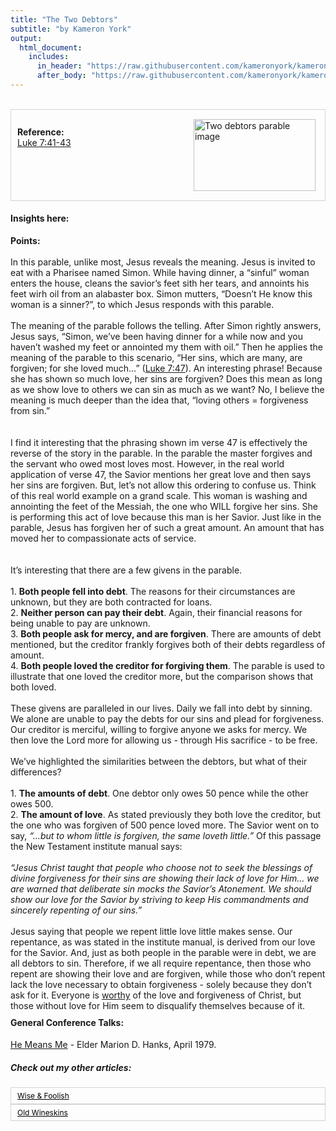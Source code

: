```yaml
---
title: "The Two Debtors"
subtitle: "by Kameron York"
output:
  html_document:
    includes:
      in_header: "https://raw.githubusercontent.com/kameronyork/kameronyork.github.io/main/parables/header.html"
      after_body: "https://raw.githubusercontent.com/kameronyork/kameronyork.github.io/main/parables/footer.html"
---
```

<br>
<div style="border: 1px solid lightgray; padding: 10px; overflow: hidden;">
<img src="https://raw.githubusercontent.com/kameronyork/kameronyork.github.io/main/docs/assets/coins.jpg" alt="Two debtors parable image" style="float: right; width: 195px; height: 115px; padding: 5px;">
<br>
<h4 style="text-align: left; margin: 0;">Reference:</h4>
<p style="text-align: left; margin: 0;"><a href="https://www.churchofjesuschrist.org/study/scriptures/nt/luke/7?lang=eng&id=41-43#p41" target="_blank">Luke 7:41-43</a></p>
</div>

#### Insights here:


<b>Points:</b> 
<br>
<br>
In this parable, unlike most, Jesus reveals the meaning.  Jesus is invited to eat with a Pharisee named Simon.  While having dinner, a "sinful" woman enters the house, cleans the savior's feet sith her tears, and annoints his feet wirh oil from an alabaster box.  Simon mutters, "Doesn't He know this woman is a sinner?", to which Jesus responds with this parable.
<br>
<br>
The meaning of the parable follows the telling.  After Simon rightly answers, Jesus says, "Simon, we've been having dinner for a while now and you haven't washed my feet or annointed my them with oil."  Then he applies the meaning of the parable to this scenario, "Her sins, which are many, are forgiven; for she loved much..." (<a href="https://www.churchofjesuschrist.org/study/scriptures/nt/luke/7?lang=eng&id=47#p47">Luke 7:47</a>).  An interesting phrase!  Because she has shown so much love, her sins are forgiven?  Does this mean as long as we show love to others we can sin as much as we want?  No, I believe the meaning is much deeper than the idea that, "loving others = forgiveness from sin."  
<br>
<br>
I find it interesting that the phrasing shown im verse 47 is effectively the reverse of the story in the parable.  In the parable the master forgives and the servant who owed most loves most.  However, in the real world application of verse 47, the Savior mentions her great love and then says her sins are forgiven. But, let's not allow this ordering to confuse us.  Think of this real world example on a grand scale.  This woman is washing and annointing the feet of the Messiah, the one who WILL forgive her sins.  She is performing this act of love because this man is her Savior.  Just like in the parable, Jesus has forgiven her of such a great amount.  An amount that has moved her to compassionate acts of service.  
<br>
<br>
It's interesting that there are a few givens in the parable.<br><br>
1. <b>Both people fell into debt</b>.  The reasons for their circumstances are unknown, but they are both contracted for loans.<br>
2. <b>Neither person can pay their debt</b>.  Again, their financial reasons for being unable to pay are unknown.<br>
3. <b>Both people ask for mercy, and are forgiven</b>.  There are amounts of debt mentioned, but the creditor frankly forgives both of their debts regardless of amount.<br>
4. <b>Both people loved the creditor for forgiving them</b>.  The parable is used to illustrate that one loved the creditor more, but the comparison shows that both loved.
<br>
<br>
These givens are paralleled in our lives.  Daily we fall into debt by sinning.  We alone are unable to pay the debts for our sins and plead for forgiveness.  Our creditor is merciful, willing to forgive anyone we asks for mercy.  We then love the Lord more for allowing us - through His sacrifice - to be free. 
<br>
<br>
We've highlighted the similarities between the debtors, but what of their differences?
<br>
<br>
1. <b>The amounts of debt</b>.  One debtor only owes 50 pence while the other owes 500.<br>
2. <b>The amount of love</b>.  As stated previously they both love the creditor, but the one who was forgiven of 500 pence loved more.  The Savior went on to say, <i>"...but to whom little is forgiven, the same loveth little."</i>  Of this passage the New Testament institute manual says:
<br>
<br>
<i>"Jesus Christ taught that people who choose not to seek the blessings of divine forgiveness for their sins are showing their lack of love for Him... we are warned that deliberate sin mocks the Savior’s Atonement. We should show our love for the Savior by striving to keep His commandments and sincerely repenting of our sins."</i>
<br>
<br>
Jesus saying that people we repent little love little makes sense.  Our repentance, as was stated in the institute manual, is derived from our love for the Savior.  And, just as both people in the parable were in debt, we are all debtors to sin.  Therefore, if we all require repentance, then those who repent are showing their love and are forgiven, while those who don't repent lack the love necessary to obtain forgiveness - solely because they don't ask for it.  Everyone is <u>worthy</u> of the love and forgiveness of Christ, but those without love for Him seem to disqualify themselves because of it.




<div style="margin-top: -10px;">
#### General Conference Talks:
</style>
<a href = "https://www.churchofjesuschrist.org/study/general-conference/1979/04/he-means-me?lang=eng" target="_blank">He Means Me</a> - Elder Marion D. Hanks, April 1979.



##### Check out my other articles:

<link rel="stylesheet" href="https://kameronyork.github.io/scripting/themify-icons/themify-icons.css">
<div class="container">
<div class="row">
<div class="col-12 text-md-left">
<nav class="pagination mt-3">
<a class="nav nav-prev" href="https://www.kameronyork.com/parables/wise-and-foolish-builders.html" style="background-color: transparent; color: black; padding: 5px 10px; border: 1px solid lightgray; cursor: pointer; white-space: nowrap; font-size: 12px; display: flex; align-items: center;" 
onmouseover="this.style.backgroundColor='lightgray';" 
onmouseout="this.style.backgroundColor='transparent';" 
onmousedown="this.style.backgroundColor='gray';" 
onmouseup="this.style.backgroundColor='lightgray';">
<i class="ti-arrow-left mr-2"></i>
<span style="display: none;" class="d-md-inline-block">Wise & Foolish</span>
<span style="display: inline-block;" class="d-md-none">Wise & Foolish</span>
</a>
<a class="nav nav-next ml-3" href="https://www.kameronyork.com/parables/new-wine-into-old-wine-skins.html" style="background-color: transparent; color: black; padding: 5px 10px; border: 1px solid lightgray; cursor: pointer; white-space: nowrap; font-size: 12px; display: flex; align-items: center;" 
onmouseover="this.style.backgroundColor='lightgray';" 
onmouseout="this.style.backgroundColor='transparent';" 
onmousedown="this.style.backgroundColor='gray';" 
onmouseup="this.style.backgroundColor='lightgray';">
<span style="display: none;" class="d-md-inline-block">Old Wineskins</span>
<span style="display: inline-block;" class="d-md-none">Old Wineskins</span>
<i class="ti-arrow-right ml-2"></i>
</a>
</nav>
</div>
</div>
</div>